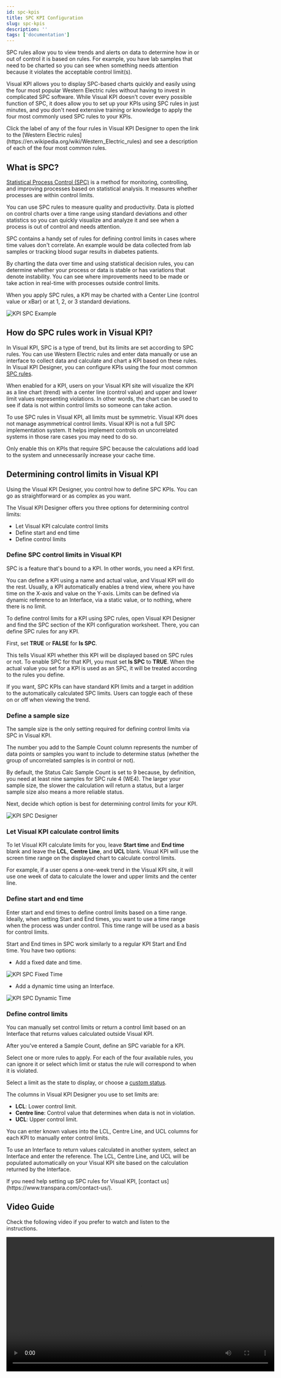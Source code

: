 ```yaml
---
id: spc-kpis
title: SPC KPI Configuration
slug: spc-kpis
description: ''
tags: ['documentation']
---
```



SPC rules allow you to view trends and alerts on data to determine how in or out of control it is based on rules. For example, you have lab samples that need to be charted so you can see when something needs attention because it violates the acceptable control limit(s).

Visual KPI allows you to display SPC-based charts quickly and easily using the four most popular Western Electric rules without having to invest in complicated SPC software. While Visual KPI doesn't cover every possible function of SPC, it does allow you to set up your KPIs using SPC rules in just minutes, and you don't need extensive training or knowledge to apply the four most commonly used SPC rules to your KPIs.

<Callout type="note" title="Using SPC Rules">
Click the label of any of the four rules in Visual KPI Designer to open the link to the [Western Electric rules](https://en.wikipedia.org/wiki/Western_Electric_rules) and see a description of each of the four most common rules.
</Callout>

## What is SPC?

[Statistical Process Control (SPC)](https://en.wikipedia.org/wiki/Statistical_process_control) is a method for monitoring, controlling, and improving processes based on statistical analysis. It measures whether processes are within control limits.

You can use SPC rules to measure quality and productivity. Data is plotted on control charts over a time range using standard deviations and other statistics so you can quickly visualize and analyze it and see when a process is out of control and needs attention.

SPC contains a handy set of rules for defining control limits in cases where time values don't correlate. An example would be data collected from lab samples or tracking blood sugar results in diabetes patients.

By charting the data over time and using statistical decision rules, you can determine whether your process or data is stable or has variations that denote instability. You can see where improvements need to be made or take action in real-time with processes outside control limits.

When you apply SPC rules, a KPI may be charted with a Center Line (control value or xBar) or at 1, 2, or 3 standard deviations.

<Image
  src="media/designer/authoring/kpis/kpis-spc.png"
  alt="KPI SPC Example"
/>

## How do SPC rules work in Visual KPI?

In Visual KPI, SPC is a type of trend, but its limits are set according to SPC rules. You can use Western Electric rules and enter data manually or use an interface to collect data and calculate and chart a KPI based on these rules. In Visual KPI Designer, you can configure KPIs using the four most common [SPC rules](https://en.wikipedia.org/wiki/Statistical_process_control).

When enabled for a KPI, users on your Visual KPI site will visualize the KPI as a line chart (trend) with a center line (control value) and upper and lower limit values representing violations. In other words, the chart can be used to see if data is not within control limits so someone can take action.

To use SPC rules in Visual KPI, all limits must be symmetric. Visual KPI does not manage asymmetrical control limits. Visual KPI is not a full SPC implementation system. It helps implement controls on uncorrelated systems in those rare cases you may need to do so.

<Callout type="tip" title="Don't overuse SPC rules">
Only enable this on KPIs that require SPC because the calculations add load to the system and unnecessarily increase your cache time.
</Callout>

## Determining control limits in Visual KPI

Using the Visual KPI Designer, you control how to define SPC KPIs. You can go as straightforward or as complex as you want.

The Visual KPI Designer offers you three options for determining control limits:

- Let Visual KPI calculate control limits
- Define start and end time
- Define control limits

### Define SPC control limits in Visual KPI

SPC is a feature that's bound to a KPI. In other words, you need a KPI first.

You can define a KPI using a name and actual value, and Visual KPI will do the rest. Usually, a KPI automatically enables a trend view, where you have time on the X-axis and value on the Y-axis. Limits can be defined via dynamic reference to an Interface, via a static value, or to nothing, where there is no limit.

To define control limits for a KPI using SPC rules, open Visual KPI Designer and find the SPC section of the KPI configuration worksheet. There, you can define SPC rules for any KPI.

First, set **TRUE** or **FALSE** for **Is SPC**.

This tells Visual KPI whether this KPI will be displayed based on SPC rules or not. To enable SPC for that KPI, you must set **Is SPC** to **TRUE**. When the actual value you set for a KPI is used as an SPC, it will be treated according to the rules you define.

<Callout type="note" title="SPC KPIs Configuration">
If you want, SPC KPIs can have standard KPI limits and a target in addition to the automatically calculated SPC limits. Users can toggle each of these on or off when viewing the trend.
</Callout>

### Define a sample size

The sample size is the only setting required for defining control limits via SPC in Visual KPI.

The number you add to the Sample Count column represents the number of data points or samples you want to include to determine status (whether the group of uncorrelated samples is in control or not).

By default, the Status Calc Sample Count is set to 9 because, by definition, you need at least nine samples for SPC rule 4 (WE4). The larger your sample size, the slower the calculation will return a status, but a larger sample size also means a more reliable status.

Next, decide which option is best for determining control limits for your KPI.

<Image
  src="media/designer/authoring/kpis/spc-selection.png"
  alt="KPI SPC Designer"
/>

### Let Visual KPI calculate control limits

To let Visual KPI calculate limits for you, leave **Start time** and **End time** blank and leave the **LCL**, **Centre Line**, and **UCL** blank. Visual KPI will use the screen time range on the displayed chart to calculate control limits.

For example, if a user opens a one-week trend in the Visual KPI site, it will use one week of data to calculate the lower and upper limits and the center line.

### Define start and end time

Enter start and end times to define control limits based on a time range. Ideally, when setting Start and End times, you want to use a time range when the process was under control. This time range will be used as a basis for control limits.

Start and End times in SPC work similarly to a regular KPI Start and End time. You have two options:

- Add a fixed date and time.

<Image
  src="media/designer/authoring/kpis/spc-fixedtime.png"
  alt="KPI SPC Fixed Time"
/>

- Add a dynamic time using an Interface.

<Image
  src="media/designer/authoring/kpis/spc-dynamictime.png"
  alt="KPI SPC Dynamic Time"
/>

### Define control limits

You can manually set control limits or return a control limit based on an Interface that returns values calculated outside Visual KPI.

After you've entered a Sample Count, define an SPC variable for a KPI.

Select one or more rules to apply. For each of the four available rules, you can ignore it or select which limit or status the rule will correspond to when it is violated.

Select a limit as the state to display, or choose a [custom status](/visual-kpi-designer/settings/features-config#kpi-status).

The columns in Visual KPI Designer you use to set limits are:

- **LCL**: Lower control limit.
- **Centre line**: Control value that determines when data is not in violation.
- **UCL**: Upper control limit.

You can enter known values into the LCL, Centre Line, and UCL columns for each KPI to manually enter control limits.

To use an Interface to return values calculated in another system, select an Interface and enter the reference. The LCL, Centre Line, and UCL will be populated automatically on your Visual KPI site based on the calculation returned by the Interface.

<Callout type="transpara" title="Need help?">
If you need help setting up SPC rules for Visual KPI, [contact us](https://www.transpara.com/contact-us/).
</Callout>

## Video Guide

Check the following video if you prefer to watch and listen to the instructions.

<Video 
  src="https://www.youtube.com/embed/6ZKCMS2j1sk?si=AWORWxhXOrQ6NvvB"
  width="700px"
/>
